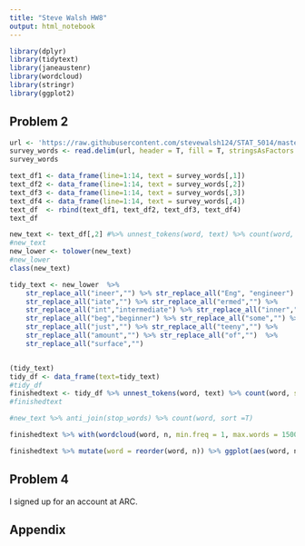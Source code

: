 ```yaml
---
title: "Steve Walsh HW8"
output: html_notebook
---
```

```r
library(dplyr)
library(tidytext)
library(janeaustenr)
library(wordcloud)
library(stringr)
library(ggplot2)
```

## Problem 2

```r
url <- 'https://raw.githubusercontent.com/stevewalsh124/STAT_5014/master/08_text_mining_Rnotebooks_bash_sed_awk/survey_data.txt'
survey_words <- read.delim(url, header = T, fill = T, stringsAsFactors = F)
survey_words

text_df1 <- data_frame(line=1:14, text = survey_words[,1])
text_df2 <- data_frame(line=1:14, text = survey_words[,2])
text_df3 <- data_frame(line=1:14, text = survey_words[,3])
text_df4 <- data_frame(line=1:14, text = survey_words[,4])
text_df  <- rbind(text_df1, text_df2, text_df3, text_df4)
text_df

new_text <- text_df[,2] #%>% unnest_tokens(word, text) %>% count(word, sort = T)
#new_text
new_lower <- tolower(new_text)
#new_lower
class(new_text)

tidy_text <- new_lower  %>% 
    str_replace_all("ineer","") %>% str_replace_all("Eng", "engineer") %>% 
    str_replace_all("iate","") %>% str_replace_all("ermed","") %>% 
    str_replace_all("int","intermediate") %>% str_replace_all("inner","") %>% 
    str_replace_all("beg","beginner") %>% str_replace_all("some","") %>% 
    str_replace_all("just","") %>% str_replace_all("teeny","") %>% 
    str_replace_all("amount","") %>% str_replace_all("of","")  %>% 
    str_replace_all("surface","")


(tidy_text)
tidy_df <- data_frame(text=tidy_text)
#tidy_df
finishedtext <- tidy_df %>% unnest_tokens(word, text) %>% count(word, sort = T)
#finishedtext

#new_text %>% anti_join(stop_words) %>% count(word, sort =T) 

finishedtext %>% with(wordcloud(word, n, min.freq = 1, max.words = 1500, colors=brewer.pal(8, "Dark2")))

finishedtext %>% mutate(word = reorder(word, n)) %>% ggplot(aes(word, n)) + geom_col() + xlab(NULL) + ylab("Frequencies") + coord_flip()

```

## Problem 4

I signed up for an account at ARC.

## Appendix

```r
```